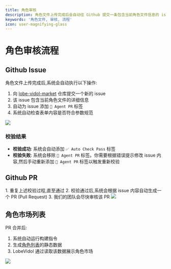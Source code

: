 ```yaml
---
title: 角色审核
description: 角色文件上传完成后会自动往 Github 提交一条包含当前角色文件信息的 issue
keywords: '角色文件, 审核, 流程'
icon: user-magnifying-glass
---
```


# 角色审核流程

## Github Issue

角色文件上传完成后,系统会自动执行以下操作:

1. 向 [lobe-vidol-market](https://github.com/lobehub/lobe-vidol-market) 仓库提交一个新的 issue
2. 该 issue 包含当前角色文件的详细信息
3. 自动为 issue 添加 `🤖 Agent PR` 标签
4. 系统自动检查表单内容是否符合参数规范

<Frame>
  <img src="https://oss.vidol.chat/assets/2661b4180f54479814db9869e7002b4d.webp" />
</Frame>

### 校验结果

- **校验成功**: 系统会自动添加 `✅ Auto Check Pass` 标签
- **校验失败**: 系统会移除 `🤖 Agent PR` 标签。你需要根据错误提示修改 issue 内容,然后手动重新添加 `🤖 Agent PR` 标签以触发重新校验

## Github PR

<Steps>
  1. 重复上述校验过程,直至通过
  2. 校验通过后,系统会根据 issue 内容自动生成一个 PR (Pull Request)
  3. 我们的团队会尽快审核该 PR
</Steps>

<Frame>
  <img src="https://oss.vidol.chat/assets/4888f12427cda62f41be145338d012f9.webp" />
</Frame>

## 角色市场列表

PR 合并后:

1. 系统自动运行构建指令
2. 生成[角色列表](https://vidol-market.lobehub.com/agents/index.json)的静态数据
3. LobeVidol 通过读取该数据展示角色市场

<Frame>
  <img src="https://oss.vidol.chat/assets/3847e36f58813089edd3fc48a6443554.webp" />
</Frame>
